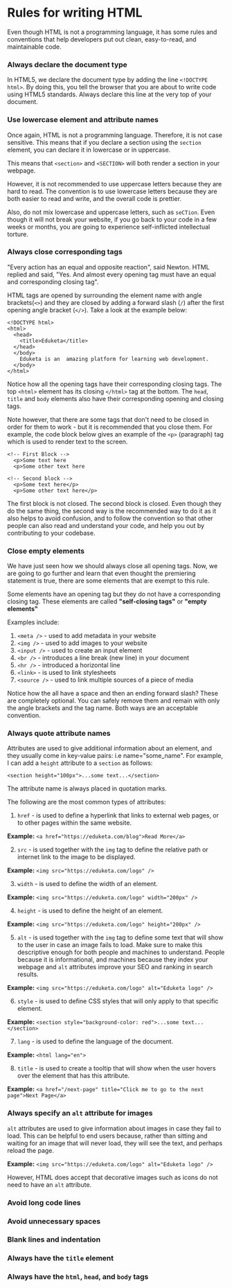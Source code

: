 # Rules for writing HTML
Even though HTML is not a programming language, it has some rules and conventions that help developers put out clean, easy-to-read, and maintainable code.

### Always declare the document type
In HTML5, we declare the document type by adding the line `<!DOCTYPE html>`. By doing this, you tell the browser that you are about to write code using HTML5 standards. Always declare this line at the very top of your document.

### Use lowercase element and attribute names
Once again, HTML is not a programming language. Therefore, it is not case sensitive. This means that if you declare a section using the `section` element, you can declare it in lowercase or in uppercase.

This means that `<section>` and `<SECTION>` will both render a section in your webpage.

However, it is not recommended to use uppercase letters because they are hard to read. The convention is to use lowercase letters because they are both easier to read and write, and the overall code is prettier.

Also, do not mix lowercase and uppercase letters, such as `seCTion`. Even though it will not break your website, if you go back to your code in a few weeks or months, you are going to experience self-inflicted intellectual torture.

### Always close corresponding tags
"Every action has an equal and opposite reaction", said Newton. HTML replied and said, "Yes. And almost every opening tag must have an equal and corresponding closing tag".

HTML tags are opened by surrounding the element name with angle brackets(`<>`) and they are closed by adding a forward slash (`/`) after the first opening angle bracket (`</>`). Take a look at the example below:

```
<!DOCTYPE html>
<html>
  <head>
    <title>Eduketa</title>
  </head>
  </body>
    Eduketa is an  amazing platform for learning web development.
  </body>
</html>
```

Notice how all the opening tags have their corresponding closing tags. The top `<html>` element has its closing `</html>` tag at the bottom. The `head`, `title` and `body` elements also have their corresponding opening and closing tags.

Note however, that there are some tags that don't need to be closed in order for them to work - but it is recommended that you close them. For example, the code block below gives an example of the `<p>` (paragraph) tag which is used to render text to the screen.

```
<!-- First Block -->
  <p>Some text here
  <p>Some other text here

<!-- Second block -->
  <p>Some text here</p>
  <p>Some other text here</p>
```

The first block is not closed. The second block is closed. Even though they do the same thing, the second way is the recommended way to do it as it also helps to avoid confusion, and to follow the convention so that other people can also read and understand your code, and help you out by contributing to your codebase.

### Close empty elements
We have just seen how we should always close all opening tags. Now, we are going to go further and learn that even thought the premiering statement is true, there are some elements that are exempt to this rule.

Some elements have an opening tag but they do not have a corresponding closing tag. These elements are called **"self-closing tags"** or **"empty elements"**

Examples include:
1. `<meta />` - used to add metadata in your website
2. `<img />` - used to add images to your website
3. `<input />` - used to create an input element
4. `<br />` - introduces a line break (new line) in your document
5. `<hr />` - introduced a horizontal line
6. `<link>` - is used to link stylesheets
7. `<source />` - used to link multiple sources of a piece of media

Notice how the all have a space and then an ending forward slash? These are completely optional. You can safely remove them and remain with only the angle brackets and the tag name. Both ways are an acceptable convention.

### Always quote attribute names
Attributes are used to give additional information about an element, and they usually come in key-value pairs: i.e name="some_name". For example, I can add a `height` attribute to a `section` as follows:

```
<section height="100px">...some text...</section>
```
The attribute name is always placed in quotation marks.

The following are the most common types of attributes:

1. `href` - is used to define a hyperlink that links to external web pages, or to other pages within the same website.

**Example:** `<a href="https://eduketa.com/blog">Read More</a>`

2. `src` - is used together with the `img` tag to define the relative path or internet link to the image to be displayed.

**Example:** `<img src="https://eduketa.com/logo" />`

3. `width` - is used to define the width of an element.

**Example:** `<img src="https://eduketa.com/logo" width="200px" />`

4. `height` - is used to define the height of an element.

**Example:** `<img src="https://eduketa.com/logo" height="200px" />`

5. `alt` - is used together with the `img` tag to define some text that will show to the user in case an image fails to load. Make sure to make this descriptive enough for both people and machines to understand. People because it is informational, and machines because they index your webpage and `alt` attributes improve your SEO and ranking in search results.

**Example:** `<img src="https://eduketa.com/logo" alt="Eduketa logo" />`

6. `style` - is used to define CSS styles that will only apply to that specific element.

**Example:** `<section style="background-color: red">...some text...</section>`

7. `lang` - is used to define the language of the document.

**Example:** `<html lang="en">`

8. `title` - is used to create a tooltip that will show when the user hovers over the element that has this attribute.

**Example:** `<a href="/next-page" title="Click me to go to the next page">Next Page</a>`

### Always specify an `alt` attribute for images
`alt` attributes are used to give information about images in case they fail to load. This can be helpful to end users because, rather than sitting and waiting for an image that will never load, they will see the text, and perhaps reload the page.

**Example:** `<img src="https://eduketa.com/logo" alt="Eduketa logo" />`

However, HTML does accept that decorative images such as icons do not need to have an `alt` attribute.

### Avoid long code lines
### Avoid unnecessary spaces
### Blank lines and indentation
### Always have the `title` element
### Always have the `html`, `head`, and `body` tags
